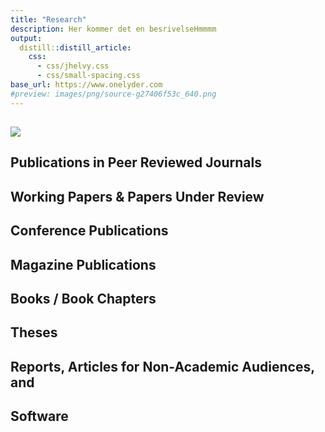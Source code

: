 ```yaml
---
title: "Research"
description: Her kommer det en besrivelseHmmmm
output:
  distill::distill_article:
    css:
      - css/jhelvy.css
      - css/small-spacing.css
base_url: https://www.onelyder.com
#preview: images/png/source-g27406f53c_640.png
---
```


<!-- Remove margin under list items -->

```{=html}
<style>
d-article ol {
    margin-bottom: 5px;
}
</style>
```
## 

![](images/png/teori_finans.png)

## Publications in Peer Reviewed Journals

## Working Papers & Papers Under Review

## Conference Publications

## Magazine Publications

## Books / Book Chapters

## Theses

## Reports, Articles for Non-Academic Audiences, and 

## Software

